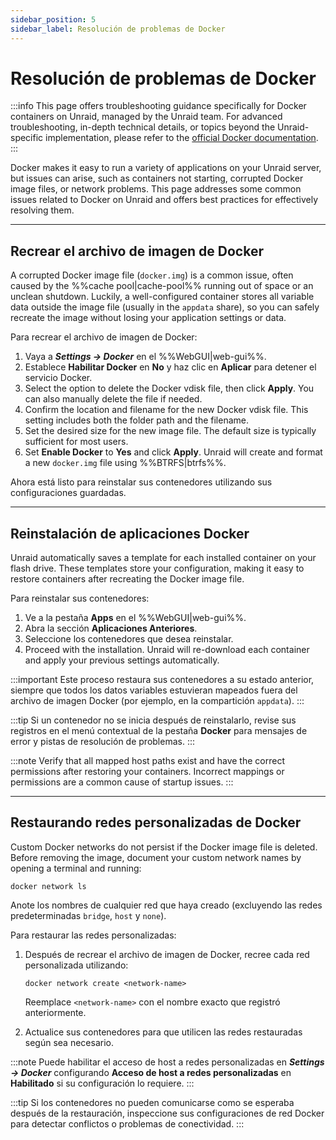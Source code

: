 ```yaml
---
sidebar_position: 5
sidebar_label: Resolución de problemas de Docker
---
```


# Resolución de problemas de Docker

:::info
This page offers troubleshooting guidance specifically for Docker containers on Unraid, managed by the Unraid team. For advanced troubleshooting, in-depth technical details, or topics beyond the Unraid-specific implementation, please refer to the [official Docker documentation](https://docs.docker.com/).
:::

Docker makes it easy to run a variety of applications on your Unraid server, but issues can arise, such as containers not starting, corrupted Docker image files, or network problems. This page addresses some common issues related to Docker on Unraid and offers best practices for effectively resolving them.

---

## Recrear el archivo de imagen de Docker

A corrupted Docker image file (`docker.img`) is a common issue, often caused by the %%cache pool|cache-pool%% running out of space or an unclean shutdown. Luckily, a well-configured container stores all variable data outside the image file (usually in the `appdata` share), so you can safely recreate the image without losing your application settings or data.

Para recrear el archivo de imagen de Docker:

1. Vaya a ***Settings → Docker*** en el %%WebGUI|web-gui%%.
2. Establece **Habilitar Docker** en **No** y haz clic en **Aplicar** para detener el servicio Docker.
3. Select the option to delete the Docker vdisk file, then click **Apply**. You can also manually delete the file if needed.
4. Confirm the location and filename for the new Docker vdisk file. This setting includes both the folder path and the filename.
5. Set the desired size for the new image file. The default size is typically sufficient for most users.
6. Set **Enable Docker** to **Yes** and click **Apply**. Unraid will create and format a new `docker.img` file using %%BTRFS|btrfs%%.

Ahora está listo para reinstalar sus contenedores utilizando sus configuraciones guardadas.

---

## Reinstalación de aplicaciones Docker

Unraid automatically saves a template for each installed container on your flash drive. These templates store your configuration, making it easy to restore containers after recreating the Docker image file.

Para reinstalar sus contenedores:

1. Ve a la pestaña **Apps** en el %%WebGUI|web-gui%%.
2. Abra la sección **Aplicaciones Anteriores**.
3. Seleccione los contenedores que desea reinstalar.
4. Proceed with the installation. Unraid will re-download each container and apply your previous settings automatically.

:::important
Este proceso restaura sus contenedores a su estado anterior, siempre que todos los datos variables estuvieran mapeados fuera del archivo de imagen Docker (por ejemplo, en la compartición `appdata`).
:::

:::tip
Si un contenedor no se inicia después de reinstalarlo, revise sus registros en el menú contextual de la pestaña **Docker** para mensajes de error y pistas de resolución de problemas.
:::

:::note
Verify that all mapped host paths exist and have the correct permissions after restoring your containers. Incorrect mappings or permissions are a common cause of startup issues.
:::

---

## Restaurando redes personalizadas de Docker

Custom Docker networks do not persist if the Docker image file is deleted. Before removing the image, document your custom network names by opening a terminal and running:

```
docker network ls
```

Anote los nombres de cualquier red que haya creado (excluyendo las redes predeterminadas `bridge`, `host` y `none`).

Para restaurar las redes personalizadas:

1. Después de recrear el archivo de imagen de Docker, recree cada red personalizada utilizando:

   ```
   docker network create <network-name>
   ```

   Reemplace `<network-name>` con el nombre exacto que registró anteriormente.

2. Actualice sus contenedores para que utilicen las redes restauradas según sea necesario.

:::note
Puede habilitar el acceso de host a redes personalizadas en ***Settings → Docker*** configurando **Acceso de host a redes personalizadas** en **Habilitado** si su configuración lo requiere.
:::

:::tip
Si los contenedores no pueden comunicarse como se esperaba después de la restauración, inspeccione sus configuraciones de red Docker para detectar conflictos o problemas de conectividad.
:::
